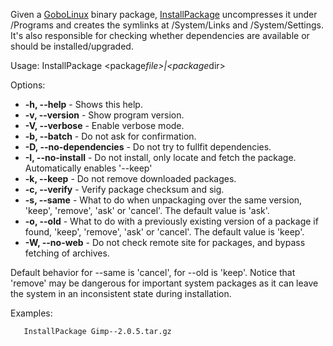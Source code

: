 Given a [[GoboLinux]] binary package, [[InstallPackage]] uncompresses it under /Programs and creates the symlinks at /System/Links and /System/Settings. It's also responsible for checking whether dependencies are available or should be installed/upgraded.

Usage: InstallPackage <package''file>|<package''dir>

Options:
* '''-h, --help''' - Shows this help.
* '''-v, --version''' - Show program version.
* '''-V, --verbose''' - Enable verbose mode.
* '''-b, --batch''' - Do not ask for confirmation.
* '''-D, --no-dependencies''' - Do not try to fullfit dependencies.
* '''-I, --no-install''' - Do not install, only locate and fetch the package. Automatically enables '--keep'
* '''-k, --keep''' - Do not remove downloaded packages.
* '''-c, --verify''' - Verify package checksum and sig.
* '''-s, --same''' ''<entry>'' - What to do when unpackaging over the same version, 'keep', 'remove', 'ask' or 'cancel'. The default value is 'ask'.
* '''-o, --old''' ''<entry>'' - What to do with a previously existing version of a package if found, 'keep', 'remove', 'ask' or 'cancel'. The default value is 'keep'.
* '''-W, --no-web''' - Do not check remote site for packages, and bypass fetching of archives.

Default behavior for --same is 'cancel', for --old is 'keep'. Notice that 'remove' may be dangerous for important system packages as it can leave the system in an inconsistent state during installation.

Examples:

    InstallPackage Gimp--2.0.5.tar.gz 


{{Scripts}}
